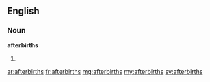 ==English==

===Noun===
'''afterbirths'''
# {{plural of|afterbirth}}

[[ar:afterbirths]]
[[fr:afterbirths]]
[[mg:afterbirths]]
[[my:afterbirths]]
[[sv:afterbirths]]